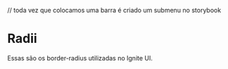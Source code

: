 // toda vez que colocamos uma barra é criado um submenu no storybook

<Meta title="Tokens/Radii" />

# Radii

Essas são os border-radius utilizadas no Ignite UI.

<TokensGrid tokens={radii} />